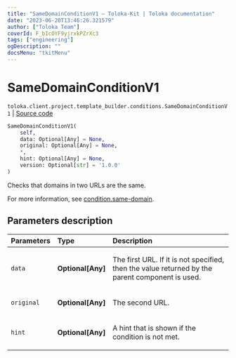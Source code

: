 ```yaml
---
title: "SameDomainConditionV1 — Toloka-Kit | Toloka documentation"
date: "2023-06-20T13:46:26.321579"
author: ["Toloka Team"]
coverId: F_bIcOYF9yjrxkPZrXc3
tags: ["engineering"]
ogDescription: ""
docsMenu: "tkitMenu"
---
```


# SameDomainConditionV1

`toloka.client.project.template_builder.conditions.SameDomainConditionV1` | [Source code](https://github.com/Toloka/toloka-kit/blob/v1.2.0/src/client/project/template_builder/conditions.py#L212)

```python
SameDomainConditionV1(
    self,
    data: Optional[Any] = None,
    original: Optional[Any] = None,
    *,
    hint: Optional[Any] = None,
    version: Optional[str] = '1.0.0'
)
```

Checks that domains in two URLs are the same.

For more information, see [condition.same-domain](/docs/template-builder/reference/condition.same-domain).

## Parameters description

| Parameters | Type | Description |
| :----------| :----| :-----------|
`data`|**Optional\[Any\]**|<p>The first URL. If it is not specified, then the value returned by the parent component is used.</p>
`original`|**Optional\[Any\]**|<p>The second URL.</p>
`hint`|**Optional\[Any\]**|<p>A hint that is shown if the condition is not met.</p>